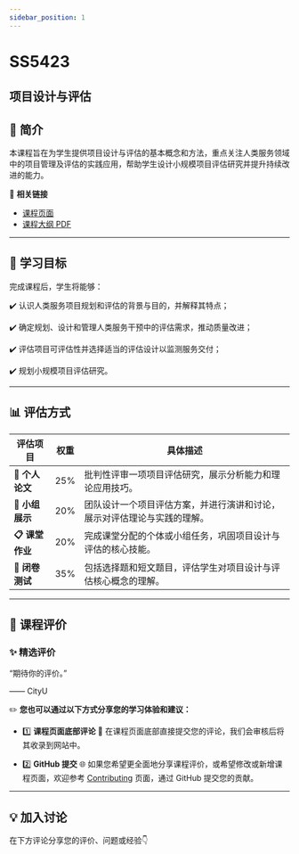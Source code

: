 ```yaml
---
sidebar_position: 1
---
```


# SS5423
## 项目设计与评估

## **📘 简介**
本课程旨在为学生提供项目设计与评估的基本概念和方法，重点关注人类服务领域中的项目管理及评估的实践应用，帮助学生设计小规模项目评估研究并提升持续改进的能力。

🔗 **相关链接**
- [课程页面](https://www.cityu.edu.hk/catalogue/pg/202425/course/SS5423.htm)
- [课程大纲 PDF](https://www.cityu.edu.hk/catalogue/pg/202425/course/SS5423.pdf)

---

## **🎯 学习目标**

完成课程后，学生将能够：

✔️ 认识人类服务项目规划和评估的背景与目的，并解释其特点；

✔️ 确定规划、设计和管理人类服务干预中的评估需求，推动质量改进；

✔️ 评估项目可评估性并选择适当的评估设计以监测服务交付；

✔️ 规划小规模项目评估研究。

---

## **📊 评估方式**

| **评估项目**             | **权重** | **具体描述**                                                                                       |
|------------------------|---------|---------------------------------------------------------------------------------------------------|
| **📄 个人论文**          | 25%     | 批判性评审一项项目评估研究，展示分析能力和理论应用技巧。                                                   |
| **🎤 小组展示**          | 20%     | 团队设计一个项目评估方案，并进行演讲和讨论，展示对评估理论与实践的理解。                                         |
| **📋 课堂作业**          | 20%     | 完成课堂分配的个体或小组任务，巩固项目设计与评估的核心技能。                                                 |
| **📝 闭卷测试**          | 35%     | 包括选择题和短文题目，评估学生对项目设计与评估核心概念的理解。                                                 |

---

## **💬 课程评价**

### ✨ **精选评价**
<div className={commentStyles.commentBox}>
    <p className={commentStyles.commentText}>
        “期待你的评价。”
    </p>
    <p className={commentStyles.commentAuthor}>—— CityU</p>
</div>

✏️ **您也可以通过以下方式分享您的学习体验和建议：**

- 1️⃣ **课程页面底部评论**
💬 在课程页面底部直接提交您的评论，我们会审核后将其收录到网站中。

- 2️⃣ **GitHub 提交**
🌐 如果您希望更全面地分享课程评价，或希望修改或新增课程页面，欢迎参考 [Contributing](https://penjc.github.io/cityU-navigator/contributing) 页面，通过 GitHub 提交您的贡献。

---

## **💡 加入讨论**

在下方评论分享您的评价、问题或经验👇
<Utterances />

